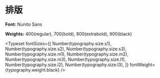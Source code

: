 

<Meta title="排版 /排版" />

# 排版

**Font:** Nunito Sans

**Weights:** 400(regular), 700(bold), 800(extrabold), 900(black)

<Typeset
  fontSizes={[
    Number(typography.size.s1),
    Number(typography.size.s2),
    Number(typography.size.s3),
    Number(typography.size.m1),
    Number(typography.size.m2),
    Number(typography.size.m3),
    Number(typography.size.l1),
    Number(typography.size.l2),
    Number(typography.size.l3),
  ]}
  fontWeight={typography.weight.black}
/>
